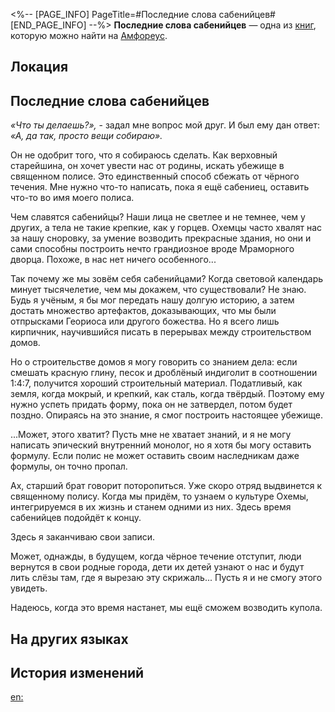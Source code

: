 <%-- [PAGE_INFO]
PageTitle=#Последние слова сабенийцев#
[END_PAGE_INFO] --%>
{{Дополнить}}
{{Книга Инфобокс
|id           = 454
|partIds      = 190757
|Название     = 
|Изображение  = Предмет Книга Амфореус 4.png
|Мир          = Амфореус
|Томов        = 1
|Автор        = <!--нужно добавить-->
|Описание     = Скрижаль человека, жившего сотни лет назад, на которой описаны последние минуты перед тем, как полис сабенийцев вошёл в состав Охемы.
|Том1         = {{tx}}
|Источник1    = {{tx|Отсутствует источник}}
|Персонажи    = 
|Фракции      = 
}}
'''Последние слова сабенийцев''' — одна из [[Книги|книг]], которую можно найти на [[Амфореус]].

==Локация==
{{Отметка карты|<!--название карты-->|<!--id отметки-->}}

==Последние слова сабенийцев==
''«Что ты делаешь?»,'' - задал мне вопрос мой друг. И был ему дан ответ: ''«А, да так, просто вещи собираю».''

Он не одобрит того, что я собираюсь сделать. Как верховный старейшина, он хочет увести нас от родины, искать убежище в священном полисе. Это единственный способ сбежать от чёрного течения. Мне нужно что-то написать, пока я ещё сабениец, оставить что-то во имя моего полиса.

Чем славятся сабенийцы? Наши лица не светлее и не темнее, чем у других, а тела не такие крепкие, как у горцев. Охемцы часто хвалят нас за нашу сноровку, за умение возводить прекрасные здания, но они и сами способны построить нечто грандиозное вроде Мраморного дворца. Похоже, в нас нет ничего особенного...

Так почему же мы зовём себя сабенийцами? Когда световой календарь минует тысячелетие, чем мы докажем, что существовали? Не знаю. Будь я учёным, я бы мог передать нашу долгую историю, а затем достать множество артефактов, доказывающих, что мы были отпрысками Геориоса или другого божества. Но я всего лишь кирпичник, научившийся писать в перерывах между строительством домов.

Но о строительстве домов я могу говорить со знанием дела: если смешать красную глину, песок и дроблёный индиголит в соотношении 1:4:7, получится хороший строительный материал. Податливый, как земля, когда мокрый, и крепкий, как сталь, когда твёрдый. Поэтому ему нужно успеть придать форму, пока он не затвердел, потом будет поздно. Опираясь на это знание, я смог построить настоящее убежище.

...Может, этого хватит? Пусть мне не хватает знаний, и я не могу написать эпический внутренний монолог, но я хотя бы могу оставить формулу. Если полис не может оставить своим наследникам даже формулы, он точно пропал.

Ах, старший брат говорит поторопиться. Уже скоро отряд выдвинется к священному полису. Когда мы придём, то узнаем о культуре Охемы, интегрируемся в их жизнь и станем одними из них. Здесь время сабенийцев подойдёт к концу.

Здесь я заканчиваю свои записи.

Может, однажды, в будущем, когда чёрное течение отступит, люди вернутся в свои родные города, дети их детей узнают о нас и будут лить слёзы там, где я вырезаю эту скрижаль... Пусть я и не смогу этого увидеть.

Надеюсь, когда это время настанет, мы ещё сможем возводить купола.

==На других языках==
{{На других языках
|en   = The Sabanians' Last Words
|zhs  = 萨白尼人的绝笔
|zht  = 薩白尼人的絕筆
|ja   = サバニー人の絶筆
|ko   = 사바니인의 마지막 글
|es   = Las últimas palabras de los sabanianos
|fr   = Les derniers mots des Sabaniens
|ru   = Последние слова сабенийцев
|th   = ข้อความสุดท้ายของชาว Sabany
|vi   = Tuyệt Bút Của Người Sabany
|de   = Die letzten Worte des Sabaniers
|id   = Tulisan Terakhir Orang Sabany
|pt   = Últimas Palavras do Sabaniano
}}

==История изменений==
{{История изменений|3.5}}

[[en:]]